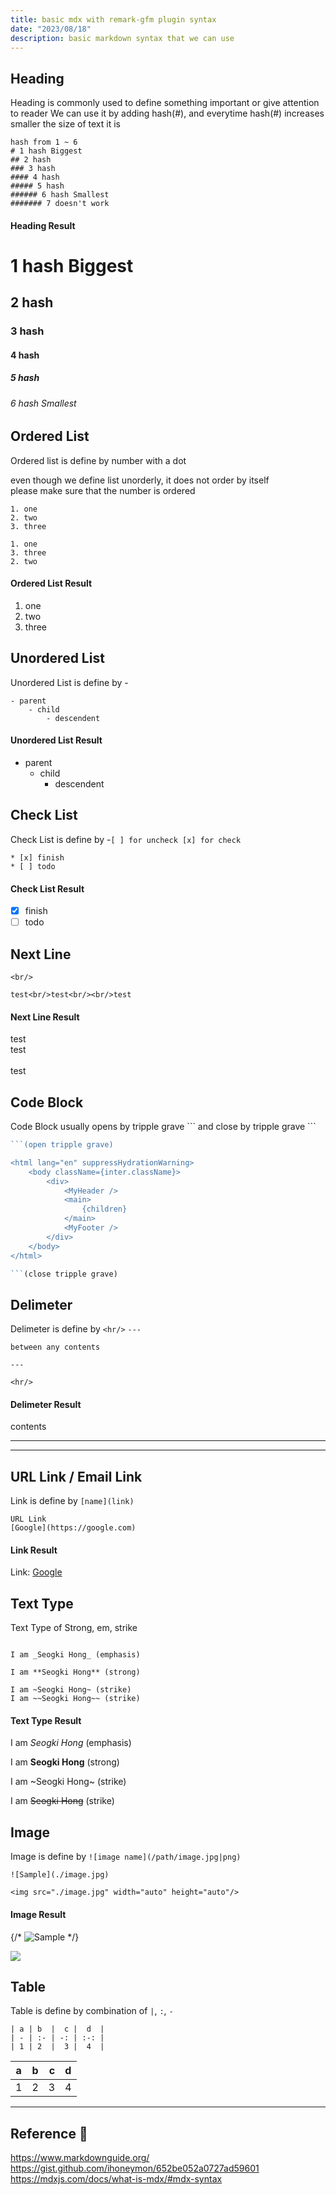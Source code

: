 ```yaml
---
title: basic mdx with remark-gfm plugin syntax
date: "2023/08/18"
description: basic markdown syntax that we can use
---
```


## Heading

Heading is commonly used to define something important or give attention to reader 
We can use it by adding hash(#), and everytime hash(#) increases smaller the size of text it is

```
hash from 1 ~ 6
# 1 hash Biggest
## 2 hash
### 3 hash
#### 4 hash
##### 5 hash
###### 6 hash Smallest
####### 7 doesn't work
```
 
#### Heading Result

# 1 hash Biggest

## 2 hash

### 3 hash

#### 4 hash

##### 5 hash

###### 6 hash Smallest

## Ordered List

Ordered list is define by number with a dot

even though we define list unorderly, it does not order by itself<br/>
please make sure that the number is ordered

```
1. one
2. two
3. three

1. one
3. three
2. two
```

#### Ordered List Result

1. one
2. two
3. three

## Unordered List

Unordered List is define by -

```
- parent
    - child
        - descendent
```

#### Unordered List Result

- parent
  - child
    - descendent

## Check List

Check List is define by -`[ ] for uncheck [x] for check`

```
* [x] finish
* [ ] todo

```

#### Check List Result

* [x] finish
* [ ] todo

## Next Line

```
<br/>

test<br/>test<br/><br/>test

```

#### Next Line Result

test<br/>test<br/><br/>test

## Code Block

Code Block usually opens by tripple grave \`\`\` and close by tripple grave \`\`\`

````js
```(open tripple grave)

<html lang="en" suppressHydrationWarning>
    <body className={inter.className}>
        <div>
            <MyHeader />
            <main>
                {children}
            </main>
            <MyFooter />
        </div>
    </body>
</html>

```(close tripple grave)
````

## Delimeter

Delimeter is define by `<hr/>` `---`

```
between any contents

---

<hr/>
```

#### Delimeter Result

contents

<hr />

---

## URL Link / Email Link

Link is define by `[name](link)`

```
URL Link
[Google](https://google.com)

```

#### Link Result

Link: [Google](https://google.com)<br/>

## Text Type

Text Type of Strong, em, strike

```

I am _Seogki Hong_ (emphasis)

I am **Seogki Hong** (strong)

I am ~Seogki Hong~ (strike)
I am ~~Seogki Hong~~ (strike)

```

#### Text Type Result

I am _Seogki Hong_ (emphasis)

I am **Seogki Hong** (strong)

I am ~Seogki Hong~ (strike)

I am ~~Seogki Hong~~ (strike)


## Image

Image is define by `![image name](/path/image.jpg|png)`

```
![Sample](./image.jpg)

<img src="./image.jpg" width="auto" height="auto"/>

```

#### Image Result

{/* ![Sample](./basic-mdx-syntax/sample-image.jpg) */}
 

<img src="./basic-mdx-syntax/sample-image.jpg" width="auto" height="auto"/>

## Table

Table is define by combination of `|`, `:`, `-`

```
| a | b  |  c |  d  |
| - | :- | -: | :-: | 
| 1 | 2  |  3 |  4  |
```

| a | b  |  c |  d  |
| - | :- | -: | :-: |
| 1 | 2  |  3 |  4  |



<hr />

## Reference 🔗

https://www.markdownguide.org/<br/>
https://gist.github.com/ihoneymon/652be052a0727ad59601<br/>
https://mdxjs.com/docs/what-is-mdx/#mdx-syntax<br/>
